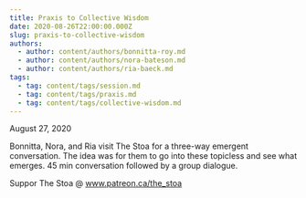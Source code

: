 ```yaml
---
title: Praxis to Collective Wisdom
date: 2020-08-26T22:00:00.000Z
slug: praxis-to-collective-wisdom
authors:
  - author: content/authors/bonnitta-roy.md
  - author: content/authors/nora-bateson.md
  - author: content/authors/ria-baeck.md
tags:
  - tag: content/tags/session.md
  - tag: content/tags/praxis.md
  - tag: content/tags/collective-wisdom.md
---
```


August 27, 2020

Bonnitta, Nora, and Ria visit The Stoa for a three-way emergent conversation. The idea was for them to go into these topicless and see what emerges. 45 min conversation followed by a group dialogue.

Suppor The Stoa @ www.patreon.ca/the_stoa
